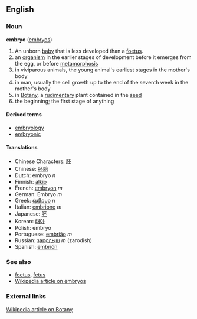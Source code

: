 ==English==
===Noun===
'''embryo''' ([[embryos]])

# An unborn [[baby]] that is less developed than a [[foetus]].
# an [[organism]] in the earlier stages of development before it emerges from the egg, or before [[metamorphosis]]
# in viviparous animals, the young animal's earliest stages in the mother's body
# in man, usually the cell growth up to the end of the seventh week in the mother's body
# in [[Botany]], a [[rudimentary]] plant contained in the [[seed]]
# the beginning; the first stage of anything

====Derived terms====
*[[embryology]]
*[[embryonic]]

====Translations====
*Chinese Characters: [[胚]]
*Chinese: [[胚胎]]
*Dutch: embryo ''n''
*Finnish: [[alkio]]
*French: [[embryon]] ''m''
*German: Embryo ''m''
*Greek: [[έμβρυο]] ''n''
*Italian: [[embrione]] ''m''
*Japanese: [[胚]]
*Korean: [[태아]]
*Polish: embryo
*Portuguese: [[embrião]] ''m''
*Russian: [[зародыш]] ''m'' (zarodish)
*Spanish: [[embrión]]

===See also===
*[[foetus]], [[fetus]]
*[[w:Embryo|Wikipedia article on embryos]]


=== External links ===
[[:w:Botany|Wikipedia article on Botany]]